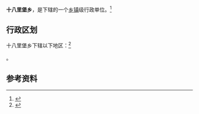 {{中国乡级行政区|62/06/22/208/000}}

'''十八里堡乡'''，是{{PRC admin/fullname|62/06/22/208/000|3}}下辖的一个[[乡镇|乡镇]]级行政单位。<ref>{{PRC admin/ref sgc|{{PRC admin/parent|62/06/22/208/000}}}}</ref>

== 行政区划 ==

十八里堡乡下辖以下地区：<ref>{{PRC admin/ref sgc|62/06/22/208/000}}</ref>

{{PRC admin/children|62/06/22/208/000}}。

== 参考资料 ==

{{reflist}}

{{行政区划小作品}}
{{PRC admin/navcat|62/06/22/208/000}}
